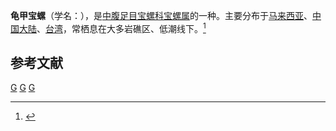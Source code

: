 {{Speciesbox
| name = 龟甲宝螺
| image = Mauritia_mauritiana_01.JPG
| image_width = 250px
| genus = Cypraea
| species =  mauritiana
| authority = Linnaeus, 1758
}}
'''龟甲宝螺'''（学名：''{{lang|la|Cypraea mauritiana}}''），是[[中腹足目|中腹足目]][[宝螺科|宝螺科]][[宝螺属|宝螺属]]的一种。主要分布于[[马来西亚|马来西亚]]、[[中国大陆|中国大陆]]、[[台湾|台湾]]，常栖息在大多岩礁区、低潮线下。<ref>{{cite web|url=http://shell.sinica.edu.tw/chinese/shellbase_detail.php?science_no=602|title=国际贝库：龟甲宝螺|publisher=台湾贝类资料库|accessdate=2009-08-11|archive-date=2016-03-04|archive-url=https://web.archive.org/web/20160304113644/http://shell.sinica.edu.tw/chinese/shellbase_detail.php?science_no=602|dead-url=no}}</ref>

== 参考文献 ==
{{reflist}}
{{Taxonbar|from=Q2706150}}

[[Category:宝螺属|G]]
[[Category:_卡尔·林奈命名的生物分类|G]]
[[Category:_1758年描述的软体动物|G]]